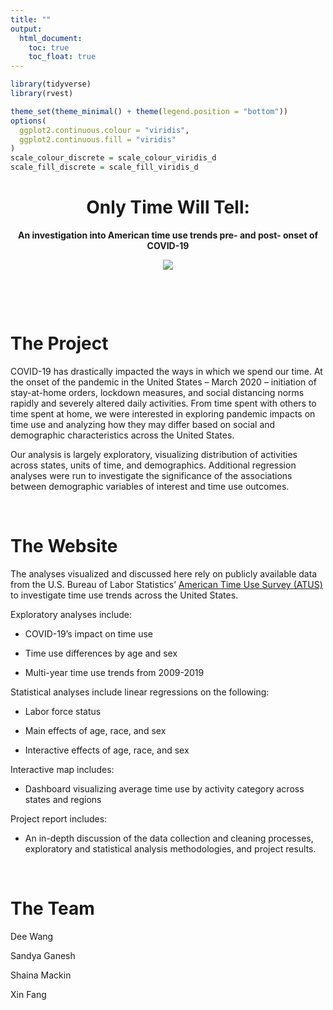 ```yaml
---
title: ""
output:
  html_document:
    toc: true
    toc_float: true
---
```

``` r
library(tidyverse)
library(rvest)

theme_set(theme_minimal() + theme(legend.position = "bottom"))
options(
  ggplot2.continuous.colour = "viridis",
  ggplot2.continuous.fill = "viridis"
)
scale_colour_discrete = scale_colour_viridis_d
scale_fill_discrete = scale_fill_viridis_d

```
<p/>
<p/>
<center>
# __Only Time Will Tell:__ 
<p/>
__An investigation into American time use trends pre- and post- onset of COVID-19__
</center>
<center>
![](https://upload.wikimedia.org/wikipedia/commons/f/f4/Analog_clock_animation.gif)
</center>
<p>&nbsp;</p>
<p>&nbsp;</p>


# The Project
COVID-19 has drastically impacted the ways in which we spend our time. At the onset of the pandemic in the United States -- March 2020 -- initiation of stay-at-home orders, lockdown measures, and social distancing norms rapidly and severely altered daily activities. From time spent with others to time spent at home, we were interested in exploring pandemic impacts on time use and analyzing how they may differ based on social and demographic characteristics across the United States. 
</p>
Our analysis is largely exploratory, visualizing distribution of activities across states, units of time, and demographics. Additional regression analyses were run to investigate the significance of the associations between demographic variables of interest and time use outcomes.   
<p>&nbsp;</p>

# The Website
The analyses visualized and discussed here rely on publicly available data from the U.S. Bureau of Labor Statistics’ [American Time Use Survey (ATUS)](https://www.bls.gov/tus/datafiles-2020.htm) to investigate time use trends across the United States.
</p>
Exploratory analyses include:
</p>
+ COVID-19's impact on time use
</p>
+ Time use differences by age and sex  
</p>
+ Multi-year time use trends from 2009-2019  

Statistical analyses include linear regressions on the following:
</p>
+ Labor force status 
</p>
+ Main effects of age, race, and sex
</p>
+ Interactive effects of age, race, and sex

Interactive map includes:
</p> 
+ Dashboard visualizing average time use by activity category across states and regions

Project report includes:
</p>
+ An in-depth discussion of the data collection and cleaning processes, exploratory and statistical analysis methodologies, and project results. 
<p>&nbsp;</p>

# The Team
</p>
Dee Wang 
</p>
Sandya Ganesh 
</p>
Shaina Mackin 
</p>
Xin Fang
</p>





